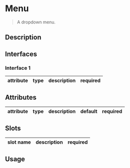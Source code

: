 
# Menu

> A dropdown menu.

<Preview>
  <Story id="components-menu--default" />
</Preview>

## Description

## Interfaces

### Interface 1

attribute | type | description | required
--- | --- | --- | ---

## Attributes

attribute | type | description | default | required
--- | --- | --- | --- | ---

## Slots
slot name | description | required
--- | --- | ---

## Usage
